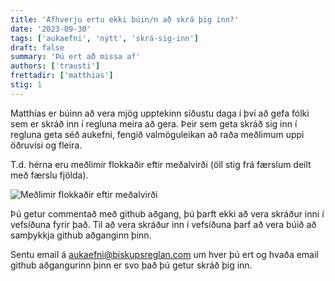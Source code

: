 ```yaml
---
title: 'Afhverju ertu ekki búin/n að skrá þig inn?'
date: '2023-09-30'
tags: ['aukaefni', 'nýtt', 'skrá-sig-inn']
draft: false
summary: 'Þú ert að missa af'
authors: ['trausti']
frettadir: ['matthias']
stig: 1
---
```


Matthías er búinn að vera mjög upptekinn síðustu daga í því að gefa fólki sem er skráð inn í regluna meira að gera.
Þeir sem geta skráð sig inn í regluna geta séð aukefni, fengið valmöguleikan að raða meðlimum uppi öðruvísi og fleira.

T.d. hérna eru meðlimir flokkaðir eftir meðalvirði (öll stig frá færslum deilt með færslu fjölda).

![Meðlimir flokkaðir eftir meðalvirði](/static/images/faerslur/annad/flokka.png)

Þú getur commentað með github aðgang, þú þarft ekki að vera skráður inni í vefsíðuna fyrir það.
Til að vera skráður inn í vefsíðuna þarf að vera búið að samþykkja github aðganginn þinn.

Sentu email á aukaefni@biskupsreglan.com um hver þú ert og hvaða email github aðgangurinn þinn er
svo það þú getur skráð þig inn.

